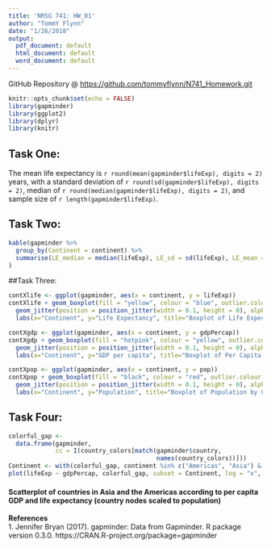 ```yaml
---
title: 'NRSG 741: HW_01'
author: "TommY Flynn"
date: "1/26/2018"
output:
  pdf_document: default
  html_document: default
  word_document: default
---
```

GitHub Repository @ [https://github.com/tommyflynn/N741_Homework.git](https://github.com/tommyflynn/N741_Homework.git)
```r
knitr::opts_chunk$set(echo = FALSE)
library(gapminder)
library(ggplot2)
library(dplyr)
library(knitr)
```
## Task One:
The mean life expectancy is `r round(mean(gapminder$lifeExp), digits = 2)` years,
with a standard deviation of `r round(sd(gapminder$lifeExp), digits = 2)`, median of `r round(median(gapminder$lifeExp), digits = 2)`, and sample size of `r length(gapminder$lifeExp)`.


## Task Two:
```r
kable(gapminder %>% 
  group_by(Continent = continent) %>%
  summarise(LE_median = median(lifeExp), LE_sd = sd(lifeExp), LE_mean = mean(lifeExp)), caption = "Life Expectancy by Continent: Summary Statistics"
)
```

##Task Three:  
```r
contXlife <- ggplot(gapminder, aes(x = continent, y = lifeExp))
contXlife + geom_boxplot(fill = "yellow", colour = "blue", outlier.colour = "hotpink") +
  geom_jitter(position = position_jitter(width = 0.1, height = 0), alpha = 1/4) + 
  labs(x="Continent", y="Life Expectancy", title="Boxplot of Life Expectancy by Continent")
```
  
```r
contXgdp <- ggplot(gapminder, aes(x = continent, y = gdpPercap))
contXgdp + geom_boxplot(fill = "hotpink", colour = "yellow", outlier.colour = "blue") +
  geom_jitter(position = position_jitter(width = 0.1, height = 0), alpha = 1/4) + 
  labs(x="Continent", y="GDP per capita", title="Boxplot of Per Capita GDP by Continent")
```
    
```r
contXpop <- ggplot(gapminder, aes(x = continent, y = pop)) 
contXpop + geom_boxplot(fill = "black", colour = "red", outlier.colour = "yellow") +
  geom_jitter(position = position_jitter(width = 0.1, height = 0), alpha = 1/4) + 
  labs(x="Continent", y="Population", title="Boxplot of Population by Continent")

```

## Task Four:
```r
colorful_gap <-
  data.frame(gapminder,
             cc = I(country_colors[match(gapminder$country,
                                         names(country_colors))]))
Continent <- with(colorful_gap, continent %in% c("Americas", "Asia") & year == 1992)
plot(lifeExp ~ gdpPercap, colorful_gap, subset = Continent, log = "x", pch = 21, cex = sqrt(colorful_gap$pop[Continent]/pi)/1500, bg = colorful_gap$cc[Continent])
```  
#### Scatterplot of countries in Asia and the Americas according to per capita GDP and life expectancy (country nodes scaled to population)

**References**    
1. Jennifer Bryan (2017). gapminder: Data from Gapminder. R package version 0.3.0.
https://CRAN.R-project.org/package=gapminder